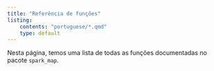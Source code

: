 ```yaml
---
title: "Referência de funções"
listing:
    contents: "portuguese/*.qmd"
    type: default
---
```


Nesta página, temos uma lista de todas as funções documentadas no pacote `spark_map`.

